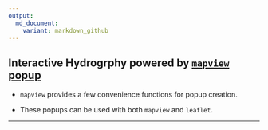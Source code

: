 ```yaml
---
output:
  md_document:
    variant: markdown_github
---
```


Interactive Hydrogrphy powered by [`mapview` popup](http://environmentalinformatics-marburg.github.io/mapview/popups/html/popups.html)    
------

* `mapview` provides a few convenience functions for popup creation. 

* These popups can be used with both `mapview` and `leaflet`.  

------